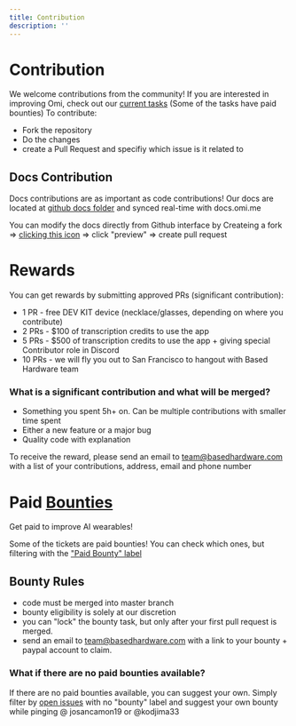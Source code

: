 ```yaml
---
title: Contribution
description: ''
---
```


# Contribution

We welcome contributions from the community! If you are interested in improving Omi, check out our [current tasks](https://github.com/BasedHardware/Omi/issues) (Some of the tasks have paid
bounties)
To contribute:

* Fork the repository
* Do the changes
* create a Pull Request and specifiy which issue is it related to

## Docs Contribution

Docs contributions are as important as code contributions! Our docs are located at [github docs folder](https://github.com/BasedHardware/Omi/tree/main/docs) and synced real-time with docs.omi.me

You can modify the docs directly from Github interface by Createing a fork => [clicking this icon](https://share.cleanshot.com/dkBSffGr) => click "preview" => create pull request

# Rewards

You can get rewards by submitting approved PRs (significant contribution):

* 1 PR - free DEV KIT device (necklace/glasses, depending on where you contribute)
* 2 PRs - $100 of transcription credits to use the app
* 5 PRs - $500 of transcription credits to use the app + giving special Contributor role in Discord
* 10 PRs - we will fly you out to San Francisco to hangout with Based Hardware team

### What is a significant contribution and what will be merged?

* Something you spent 5h+ on. Can be multiple contributions with smaller time spent
* Either a new feature or a major bug
* Quality code with explanation

To receive the reward, please send an email to team@basedhardware.com with a list of your contributions, address, email and phone number

# Paid [Bounties](https://github.com/BasedHardware/Omi/issues?q=is:open+is:issue+label:%22Paid+Bounty+%F0%9F%92%B0%22)

Get paid to improve AI wearables!

Some of the tickets are paid bounties! You can check which ones, but filtering with
the ["Paid Bounty" label](https://github.com/BasedHardware/Omi/issues?q=is:open+is:issue+label:%22Paid+Bounty+%F0%9F%92%B0%22)

## Bounty Rules

* code must be merged into master branch
* bounty eligibility is solely at our discretion
* you can "lock" the bounty task, but only after your first pull request is merged.
* send an email to team@basedhardware.com with a link to your bounty + paypal account to claim.

### What if there are no paid bounties available?

If there are no paid bounties available, you can suggest your own. Simply filter by [open issues](https://github.com/BasedHardware/Omi/issues?q=is:open+is:issue+) with no "bounty" label and suggest
your own bounty while pinging @ josancamon19 or @kodjima33
